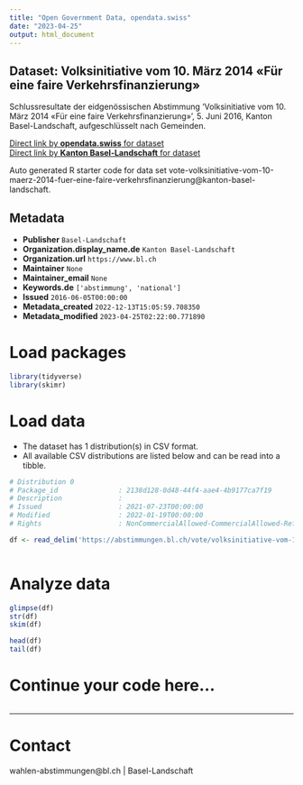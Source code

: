 ```yaml
---
title: "Open Government Data, opendata.swiss"
date: "2023-04-25"
output: html_document
---
```


## Dataset: Volksinitiative vom 10. März 2014 «Für eine faire Verkehrsfinanzierung»

Schlussresultate der eidgenössischen Abstimmung 'Volksinitiative vom 10. März 2014 «Für eine faire Verkehrsfinanzierung»', 5. Juni 2016, Kanton Basel-Landschaft, aufgeschlüsselt nach Gemeinden.

[Direct link by **opendata.swiss** for dataset](https://opendata.swiss/de/dataset/volksinitiative-vom-10-marz-2014-fur-eine-faire-verkehrsfinanzierung)<br>
[Direct link by **Kanton Basel-Landschaft** for dataset](https://abstimmungen.bl.ch/vote/volksinitiative-vom-10-maerz-2014-fuer-eine-faire-verkehrsfinanzierung/data)

Auto generated R starter code for data set vote-volksinitiative-vom-10-maerz-2014-fuer-eine-faire-verkehrsfinanzierung@kanton-basel-landschaft.

## Metadata

- **Publisher** `Basel-Landschaft`
- **Organization.display_name.de** `Kanton Basel-Landschaft`
- **Organization.url** `https://www.bl.ch`
- **Maintainer** `None`
- **Maintainer_email** `None`
- **Keywords.de** `['abstimmung', 'national']`
- **Issued** `2016-06-05T00:00:00`
- **Metadata_created** `2022-12-13T15:05:59.708350`
- **Metadata_modified** `2023-04-25T02:22:00.771890`


# Load packages

```r

library(tidyverse)
library(skimr)

```

# Load data

-   The dataset has 1 distribution(s) in CSV format.
-   All available CSV distributions are listed below and can be read into a tibble.

```r

# Distribution 0
# Package_id               : 2138d128-0d48-44f4-aae4-4b9177ca7f19
# Description              : 
# Issued                   : 2021-07-23T00:00:00
# Modified                 : 2022-01-19T00:00:00
# Rights                   : NonCommercialAllowed-CommercialAllowed-ReferenceRequired

df <- read_delim('https://abstimmungen.bl.ch/vote/volksinitiative-vom-10-maerz-2014-fuer-eine-faire-verkehrsfinanzierung/data-csv')



```

# Analyze data

```r

glimpse(df)
str(df)
skim(df)

head(df)
tail(df)

```

# Continue your code here...

```r

```

------------------------------------------------------------------------

# Contact

wahlen-abstimmungen@bl.ch | Basel-Landschaft
